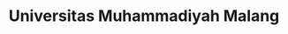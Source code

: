 ---
title: Universitas Muhammadiyah Malang
acronym: UMM
location: Malang
image: /umm.jpeg
category: Swasta
description: ""
---